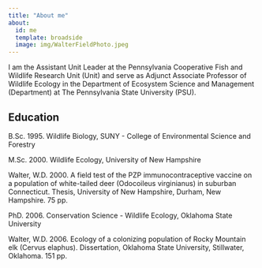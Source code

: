 ```yaml
---
title: "About me"
about: 
  id: me
  template: broadside
  image: img/WalterFieldPhoto.jpeg
---
```


:::{#me}

I am the Assistant Unit Leader at the Pennsylvania Cooperative Fish and Wildlife Research Unit (Unit) and serve as Adjunct Associate Professor of Wildlife Ecology in the Department of Ecosystem Science and Management (Department) at The Pennsylvania State University (PSU).

## Education

B.Sc. 1995. Wildlife Biology, SUNY - College of Environmental Science and Forestry

M.Sc. 2000. Wildlife Ecology, University of New Hampshire

Walter, W.D. 2000. A field test of the PZP immunocontraceptive vaccine on a population
of white-tailed deer (Odocoileus virginianus) in suburban Connecticut. Thesis, University of New
Hampshire, Durham, New Hampshire. 75 pp.

PhD. 2006. Conservation Science - Wildlife Ecology, Oklahoma State University

Walter, W.D. 2006. Ecology of a colonizing population of Rocky Mountain elk (Cervus elaphus).
Dissertation, Oklahoma State University, Stillwater, Oklahoma. 151 pp.

:::

